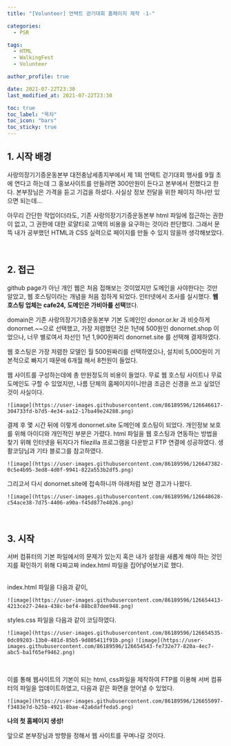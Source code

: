 ```yaml
---
title: "[Volunteer] 언택트 걷기대회 홈페이지 제작 -1-"

categories:
  - PSR

tags:
  - HTML
  - WalkingFest
  - Volunteer

author_profile: true

date: 2021-07-22T23:30
last_modified_at: 2021-07-22T23:30

toc: true
toc_label: "목차"
toc_icon: "bars"
toc_sticky: true
---
```


## 1. 시작 배경

사랑의장기기증운동본부 대전충남세종지부에서 제 1회 언택트 걷기대회 행사를
9월 초에 연다고 하는데 그 홍보사이트를 만들려면 300만원이 든다고 본부에서
전했다고 한다. 본부장님은 가격을 듣고 기겁을 하셨다.
사실상 정보 전달을 위한 페이지 하나만 있으면 되는데...

아무리 간단한 작업이더라도,
기존 사랑의장기기증운동본부 html 파일에 접근하는 권한이 없고, 그 권한에
대한 로얄티로 고액의 비용을 요구하는 것이라 판단했다.
그래서 문뜩 내가 공부했던 HTML과 CSS 실력으로 페이지를 만들 수 있지
않을까 생각해보았다.

<br />

## 2. 접근

github page가 아닌 개인 웹은 처음 접해보는 것이었지만 도메인을 사야한다는
것만 알았고, 웹 호스팅이라는 개념을 처음 접하게 되었다. 인터넷에서 조사를
실시했다. **웹 호스팅 업체는 cafe24, 도메인은 가비아를 선택**했다.

domain은 기존 사랑의장기기증운동본부 기본 도메인인 donor.or.kr 과 비슷하게
donornet.~~으로 선택했고, 가장 저렴했던 것은 1년에 500원인
donornet.shop 이었으나, 너무 별로여서 차선인 1년 1,900원짜리
donornet.site 를 선택해 결제하였다.

웹 호스팅은 가장 저렴한 모델인 월 500원짜리를 선택하였으나, 설치비
5,000원이 기본적으로 빠지기 때문에 6개월 해서 8천원이 들었다.

웹 사이트를 구성하는데에 총 만원정도의 비용이 들었다. 무료 웹 호스팅 사이트나
무료 도메인도 구할 수 있었지만, 나름 단체의 홈페이지이니만큼 조금은
신경을 쓰고 싶었던 것이 사실이다.

`![image](https://user-images.githubusercontent.com/86189596/126646617-304733fd-b7d5-4e34-aa12-17ba49e24288.png)`

결제 후 몇 시간 뒤에 이렇게 donornet.site 도메인에 호스팅이 되었다.
개인정보 보호를 위해 아이디와 개인적인 부분은 가렸다.
html 파일을 웹 호스팅과 연동하는 방법을 찾기 위해 인터넷을 뒤지다가
filezilla 프로그램을 다운받고 FTP 연결에 성공하였다.
생활코딩님과 기타 블로그를 참고하였다.

`![image](https://user-images.githubusercontent.com/86189596/126647382-0c5e4b95-3ed8-4d0f-9941-822a553b2df5.png)`

그리고서 다시 donornet.site에 접속하니까 아래처럼 보안 경고가 나왔다.

`![image](https://user-images.githubusercontent.com/86189596/126648628-c54ace38-7d75-4406-a90a-f45d877e4026.png)`

<br />

## 3. 시작

서버 컴퓨터의 기본 파일에서의 문제가 있는지 혹은 내가 설정을 새롭게 해야
하는 것인지를 확인하기 위해 다짜고짜 index.html 파일을 집어넣어보기로 했다.

<br />
index.html 파일을 다음과 같이,

`![image](https://user-images.githubusercontent.com/86189596/126654413-4213ce27-24ea-438c-bef4-88bc87dee948.png)`

styles.css 파일을 다음과 같이 코딩하였다.

`![image](https://user-images.githubusercontent.com/86189596/126654535-0dc09203-13b0-481d-85b5-9d805411f91b.png)`
`![image](https://user-images.githubusercontent.com/86189596/126654543-fe732e77-820a-4ec7-abc5-ba1f65ef9462.png)`

<br />

이를 통해 웹사이트의 기본이 되는 html, css파일을 제작하여 FTP를 이용해
서버 컴퓨터의 파일을 업데이트하였고, 다음과 같은 화면을 얻어낼 수 있었다.

`![image](https://user-images.githubusercontent.com/86189596/126655097-f3483e7d-b25b-4921-8bae-42a6daffeda5.png)`

**나의 첫 홈페이지 생성!**

앞으로 본부장님과 방향을 정해서 웹 사이트를 꾸며나갈 것이다.
